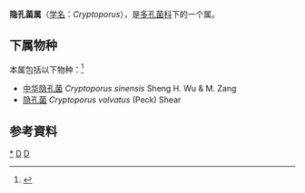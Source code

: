 {{Automatic Taxobox
| taxon = Cryptoporus
| authority = (Peck) Shear (1902)
| image = Cryptoporus volvatus 41860.jpg
| image_caption = 隐孔菌 ''Cryptoporus volvatus''
| type species = 隐孔菌 ''Cryptoporus volvatus''
| type species authority = (Peck) Shear (1902)
| Synonyms = ''Polyporus'' sect. ''Cryptoporus'' Peck (1880)
}}

'''隐孔菌属'''（[[学名|学名]]：''Cryptoporus''），是[[多孔菌科|多孔菌科]]下的一个属。

==下属物种==
本属包括以下物种：<ref>{{cite web |title=Cryptoporus (Peck) Shear, 1902 |url=https://www.gbif.org/species/2549028 |website=GBIF}}</ref>
* [[中华隐孔菌|中华隐孔菌]] ''Cryptoporus sinensis'' Sheng H. Wu & M. Zang
* [[隐孔菌|隐孔菌]] ''Cryptoporus volvatus'' (Peck) Shear

==参考資料==
{{reflist}}

{{taxonbar}}
[[Category:_隐孔菌属|*]]
[[Category:_多孔菌科|D]]
[[Category:_1902年描述的分类群|D]]